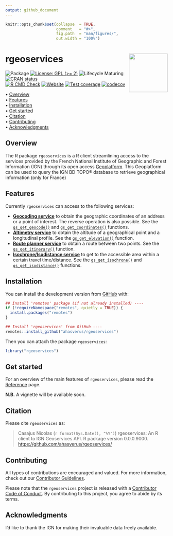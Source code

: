 ```yaml
---
output: github_document
---
```


<!-- README.md is generated from README.Rmd. Please edit that file -->


```r
knitr::opts_chunk$set(collapse  = TRUE,
                      comment   = "#>",
                      fig.path  = "man/figures/",
                      out.width = "100%")
```



rgeoservices <img src="man/figures/package-sticker.png" align="right" style="float:right; height:120px;"/>
=========================================================

<!-- badges: start -->
![Package](https://img.shields.io/static/v1?message=Package&logo=r&labelColor=5c5c5c&color=yellowgreen&logoColor=white&label=%20)
[![License: GPL (>= 2)](https://img.shields.io/badge/License-GPL%20%28%3E%3D%202%29-blue.svg)](https://choosealicense.com/licenses/gpl-2.0/)
![Lifecycle Maturing](https://img.shields.io/badge/Lifecycle-Maturing-007EC6)
[![CRAN status](https://www.r-pkg.org/badges/version/rgeoservices)](https://CRAN.R-project.org/package=rgeoservices)<br/>
[![R CMD Check](https://github.com/ahasverus/rgeoservices/actions/workflows/R-CMD-check.yaml/badge.svg)](https://github.com/ahasverus/rgeoservices/actions/workflows/R-CMD-check.yaml)
[![Website](https://github.com/ahasverus/rgeoservices/actions/workflows/pkgdown.yaml/badge.svg)](https://github.com/ahasverus/rgeoservices/actions/workflows/pkgdown.yaml)
[![Test coverage](https://github.com/ahasverus/rgeoservices/actions/workflows/test-coverage.yaml/badge.svg)](https://github.com/ahasverus/rgeoservices/actions/workflows/test-coverage.yaml)
[![codecov](https://codecov.io/gh/ahasverus/rgeoservices/branch/main/graph/badge.svg)](https://codecov.io/gh/ahasverus/rgeoservices)
<!-- badges: end -->



<p align="left">
  • <a href="#overview">Overview</a><br>
  • <a href="#features">Features</a><br>
  • <a href="#installation">Installation</a><br>
  • <a href="#get-started">Get started</a><br>
  • <a href="#citation">Citation</a><br>
  • <a href="#contributing">Contributing</a><br>
  • <a href="#acknowledgments">Acknowledgments</a>
</p>



## Overview


The R package `rgeoservices` is a R client streamlining access to the services provided by the French National Institute of Geographic and Forest Information (IGN) through its open access [Geoplatform](https://geoservices.ign.fr/documentation/services/services-geoplateforme). This Geoplatform can be used to query the IGN BD TOPO® database to retrieve geographical information (only for France)



## Features

Currently `rgeoservices` can access to the following services:

- [**Geocoding service**](https://geoservices.ign.fr/documentation/services/services-geoplateforme/geocodage) to obtain the geographic coordinates of an address or a point of interest. The reverse operation is also possible. 
See the [`gs_get_geocode()`](https://ahasverus.github.io/rgeoservices/reference/gs_get_geocode.html) and [`gs_get_coordinates()`](https://ahasverus.github.io/rgeoservices/reference/gs_get_coordinates.html) functions.
- [**Altimetry service**](https://geoservices.ign.fr/documentation/services/services-geoplateforme/altimetrie) to obtain the altitude of a geographical point and a longitudinal profile. 
See the [`gs_get_elevation()`](https://ahasverus.github.io/rgeoservices/reference/gs_get_elevation.html) function.
- [**Route planner service**](https://geoservices.ign.fr/documentation/services/services-geoplateforme/itineraire) to obtain a route between two points.
See the [`gs_get_itinerary()`](https://ahasverus.github.io/rgeoservices/reference/gs_get_itinerary.html) function.
- [**Isochrone/Isodistance service**](https://geoservices.ign.fr/documentation/services/services-geoplateforme/itineraire) to get to the accessible area within a certain travel time/distance.
See the [`gs_get_isochrone()`](https://ahasverus.github.io/rgeoservices/reference/gs_get_isochrone.html) and [`gs_get_isodistance()`](https://ahasverus.github.io/rgeoservices/reference/gs_get_isodistance.html) functions.


## Installation

You can install the development version from [GitHub](https://github.com/) with:

```r
## Install 'remotes' package (if not already installed) ----
if (!requireNamespace("remotes", quietly = TRUE)) {
  install.packages("remotes")
}

## Install 'rgeoservices' from GitHub ----
remotes::install_github("ahasverus/rgeoservices")
```

Then you can attach the package `rgeoservices`:

```r
library("rgeoservices")
```



## Get started

For an overview of the main features of `rgeoservices`, please read the
[Reference](https://ahasverus.github.io/rgeoservices/articles/rgeoservices.html) page.

**N.B.** A vignette will be available soon.



## Citation

Please cite `rgeoservices` as: 

> Casajus Nicolas (`r format(Sys.Date(), "%Y")`) rgeoservices: An R 
client to IGN Geoservices API. R package version 0.0.0.9000. 
<https://github.com/ahasverus/rgeoservices/>



## Contributing

All types of contributions are encouraged and valued. For more information, 
check out our [Contributor Guidelines](https://github.com/ahasverus/rgeoservices/blob/main/CONTRIBUTING.md).

Please note that the `rgeoservices` project is released with a 
[Contributor Code of Conduct](https://contributor-covenant.org/version/2/1/CODE_OF_CONDUCT.html). 
By contributing to this project, you agree to abide by its terms.



## Acknowledgments

I'd like to thank the IGN for making their invaluable data freely available.
